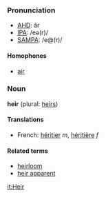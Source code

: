 ===Pronunciation===
*[[w:AHD|AHD]]: âr
*[[w:IPA|IPA]]: /eə(r)/
*[[w:SAMPA|SAMPA]]: /e@(r)/

====Homophones====
*[[air]]

===Noun===
'''heir''' (plural: [[heirs]])

====Translations====
*French: [[héritier]] ''m'', [[héritière]] ''f''

====Related terms====
*[[heirloom]]
*[[heir apparent]]

[[it:Heir]]